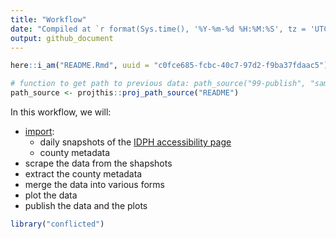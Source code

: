 ```yaml
---
title: "Workflow"
date: "Compiled at `r format(Sys.time(), '%Y-%m-%d %H:%M:%S', tz = 'UTC')` UTC"
output: github_document
---
```


```r
here::i_am("README.Rmd", uuid = "c0fce685-fcbc-40c7-97d2-f9ba37fdaac5")

# function to get path to previous data: path_source("99-publish", "sample.csv")
path_source <- projthis::proj_path_source("README")
```

In this workflow, we will:

- [import](00-import.md):
   - daily snapshots of the [IDPH accessibility page](https://coronavirus.iowa.gov/pages/access)
   - county metadata
- scrape the data from the shapshots 
- extract the county metadata
- merge the data into various forms
- plot the data
- publish the data and the plots

```r
library("conflicted")
```
